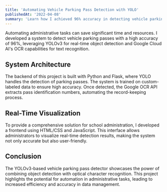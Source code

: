 ```yaml
---
title: 'Automating Vehicle Parking Pass Detection with YOLO'
publishedAt: '2022-04-08'
summary: 'Learn how I achieved 96% accuracy in detecting vehicle parking passes using a YOLO-based system integrated with Google OCR.'
---
```


Automating administrative tasks can save significant time and resources. I developed a system to detect vehicle parking passes with a high accuracy of 96%, leveraging YOLOv3 for real-time object detection and Google Cloud AI's OCR capabilities for text recognition.

## System Architecture

The backend of this project is built with Python and Flask, where YOLO handles the detection of parking passes. The system is trained on custom-labeled data to ensure high accuracy. Once detected, the Google OCR API extracts pass identification numbers, automating the record-keeping process.

## Real-Time Visualization

To provide a comprehensive solution for school administration, I developed a frontend using HTML/CSS and JavaScript. This interface allows administrators to visualize real-time detection results, making the system not only accurate but also user-friendly.

## Conclusion

The YOLOv3-based vehicle parking pass detector showcases the power of combining object detection with optical character recognition. This project highlights the potential for automation in administrative tasks, leading to increased efficiency and accuracy in data management.
